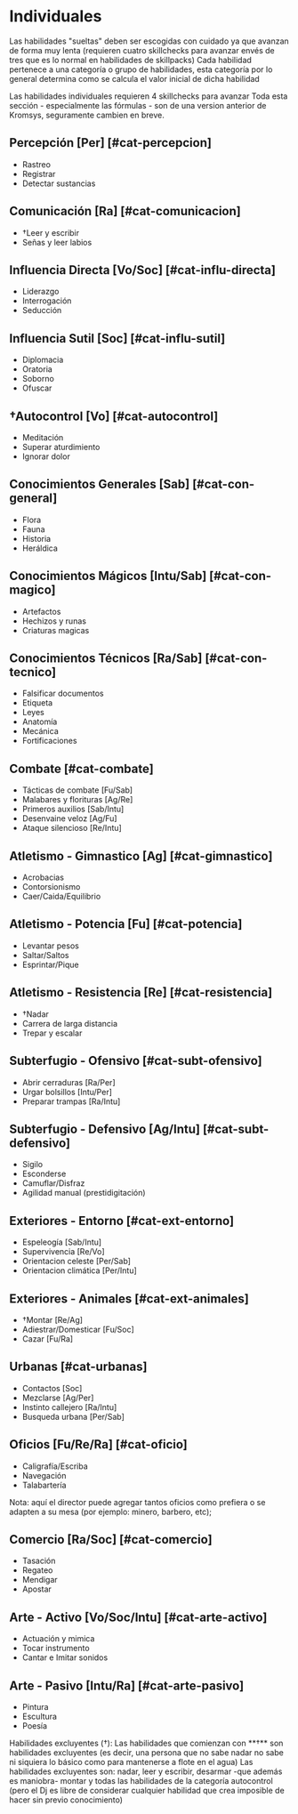  
# Individuales
Las habilidades "sueltas" deben ser escogidas con cuidado ya que avanzan de forma muy lenta (requieren cuatro skillchecks para avanzar envés de tres que es lo normal en habilidades de skillpacks) Cada habilidad pertenece a una categoría o grupo de habilidades, esta categoría por lo general determina como se calcula el valor inicial de dicha habilidad

<Callout type="info">
  Las habilidades individuales requieren 4 skillchecks para avanzar
</Callout>

<Callout type="error">
  Toda esta sección - especialmente las fórmulas - son de una version anterior
  de Kromsys, seguramente cambien en breve. 
</Callout>

## Percepción [Per] [#cat-percepcion]

- Rastreo
- Registrar
- Detectar sustancias

## Comunicación [Ra] [#cat-comunicacion]

- †Leer y escribir
- Señas y leer labios

## Influencia Directa [Vo/Soc] [#cat-influ-directa]

- Liderazgo
- Interrogación
- Seducción

## Influencia Sutil [Soc] [#cat-influ-sutil]

- Diplomacia
- Oratoria
- Soborno
- Ofuscar

## †Autocontrol [Vo] [#cat-autocontrol]

- Meditación
- Superar aturdimiento
- Ignorar dolor

## Conocimientos Generales [Sab] [#cat-con-general]

- Flora
- Fauna
- Historia
- Heráldica

## Conocimientos Mágicos [Intu/Sab] [#cat-con-magico]

- Artefactos
- Hechizos y runas
- Criaturas magicas

## Conocimientos Técnicos [Ra/Sab] [#cat-con-tecnico]

- Falsificar documentos
- Etiqueta
- Leyes
- Anatomía
- Mecánica
- Fortificaciones

## Combate [#cat-combate]

- Tácticas de combate [Fu/Sab]
- Malabares y florituras [Ag/Re]
- Primeros auxilios [Sab/Intu]
- Desenvaine veloz [Ag/Fu]
- Ataque silencioso [Re/Intu]

## Atletismo - Gimnastico [Ag] [#cat-gimnastico]

- Acrobacias
- Contorsionismo
- Caer/Caida/Equilibrio

## Atletismo - Potencia [Fu] [#cat-potencia]

- Levantar pesos
- Saltar/Saltos
- Esprintar/Pique

## Atletismo - Resistencia [Re] [#cat-resistencia]

- †Nadar
- Carrera de larga distancia
- Trepar y escalar

## Subterfugio - Ofensivo [#cat-subt-ofensivo]

- Abrir cerraduras [Ra/Per]
- Urgar bolsillos [Intu/Per]
- Preparar trampas [Ra/Intu]

## Subterfugio - Defensivo [Ag/Intu] [#cat-subt-defensivo]

- Sigilo
- Esconderse
- Camuflar/Disfraz
- Agilidad manual (prestidigitación)

## Exteriores - Entorno [#cat-ext-entorno]

- Espeleogía [Sab/Intu]
- Supervivencia [Re/Vo]
- Orientacion celeste [Per/Sab]
- Orientacion climática [Per/Intu]

## Exteriores - Animales [#cat-ext-animales]

- †Montar [Re/Ag]
- Adiestrar/Domesticar [Fu/Soc]
- Cazar [Fu/Ra]

## Urbanas [#cat-urbanas]

- Contactos [Soc]
- Mezclarse [Ag/Per]
- Instinto callejero [Ra/Intu]
- Busqueda urbana [Per/Sab]

## Oficios [Fu/Re/Ra] [#cat-oficio]

- Caligrafía/Escriba
- Navegación
- Talabartería

Nota: aquí el director puede agregar tantos oficios como prefiera o se adapten a su mesa (por ejemplo: minero, barbero, etc);

## Comercio [Ra/Soc] [#cat-comercio]

- Tasación
- Regateo
- Mendigar
- Apostar

## Arte - Activo [Vo/Soc/Intu] [#cat-arte-activo]

- Actuación y mimica
- Tocar instrumento
- Cantar e Imitar sonidos

## Arte - Pasivo [Intu/Ra] [#cat-arte-pasivo]

- Pintura
- Escultura
- Poesía

<Callout type="info">
  Habilidades excluyentes (†): Las habilidades que comienzan con **†** son
  habilidades excluyentes (es decir, una persona que no sabe nadar no sabe ni
  siquiera lo básico como para mantenerse a flote en el agua) Las habilidades
  excluyentes son: nadar, leer y escribir, desarmar -que además es maniobra-
  montar y todas las habilidades de la categoría autocontrol (pero el Dj es
  libre de considerar cualquier habilidad que crea imposible de hacer sin previo
  conocimiento)
</Callout>
